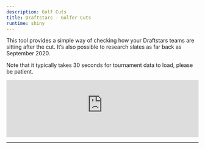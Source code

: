 ```yaml
---
description: Golf Cuts
title: Draftstars - Golfer Cuts
runtime: shiny
---
```


<script type="text/javascript" src="https://cdnjs.cloudflare.com/ajax/libs/iframe-resizer/3.5.16/iframeResizer.min.js"></script>
<style>
  iframe {
    min-width: 100%;
  }
</style>

This tool provides a simple way of checking how your Draftstars teams are sitting after the cut. It's also possible to research slates as far back as September 2020.

Note that it typically takes 30 seconds for tournament data to load, please be patient.

<iframe src="https://www.dfsaustralia-apps.com/shiny/golf-cuts/" width="100%" scrolling="no" frameborder="no"></iframe>

<script>
  iFrameResize({
    heightCalculationMethod: 'taggedElement'
  });
</script>
---

